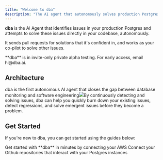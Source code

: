 ```yaml
---
title: "Welcome to dba"
description: "The AI agent that autonomously solves production Postgres issues."
---
```


**dba** is the AI Agent that identifies issues in your production Postgres and
attempts to solve these issues directly in your codebase, autonomously.

It sends pull requests for solutions that it's confident in, and works as your co-pilot to solve other issues.

<Info>
  **dba** is in invite-only private alpha testing. For early access, email
  hi@dba.ai.
</Info>

## Architecture

dba is the first autonomous AI agent that closes the gap between database monitoring and software engineering![](/dba-overview.png)By continuously detecting and solving issues, dba can help you quickly burn down your existing issues, detect regressions, and solve emergent issues before they become a problem.

## Get Started

If you're new to dba, you can get started using the guides below:

<CardGroup cols={2}>
  <Card title="AWS" icon="aws" href="integrations/aws">
    Get started with **dba** in minutes by connecting your AWS
  </Card>

  <Card title="Github" icon="github" href="integrations/github">
    Connect your Github repositories that interact with your Postgres instances
  </Card>
</CardGroup>